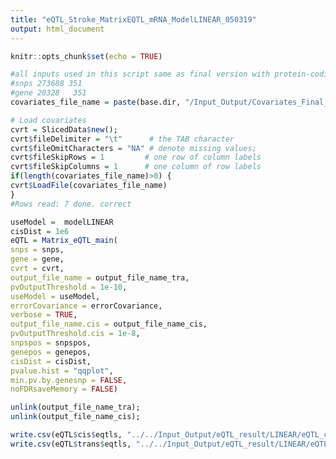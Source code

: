 ```yaml
---
title: "eQTL_Stroke_MatrixEQTL_mRNA_ModelLINEAR_050319"
output: html_document
---
```


```r
knitr::opts_chunk$set(echo = TRUE)
```


```r
#all inputs used in this script same as final version with protein-coding genes to have eQTL with ModelLINEAR
#snps 273688 351
#gene 20328   351
covariates_file_name = paste(base.dir, "/Input_Output/Covariates_Final_NO_Subtype.txt", sep="")
```

```r
# Load covariates
cvrt = SlicedData$new();
cvrt$fileDelimiter = "\t"      # the TAB character
cvrt$fileOmitCharacters = "NA" # denote missing values;
cvrt$fileSkipRows = 1         # one row of column labels
cvrt$fileSkipColumns = 1      # one column of row labels
if(length(covariates_file_name)>0) {
cvrt$LoadFile(covariates_file_name)
}
#Rows read: 7 done. correct
```


```r
useModel =  modelLINEAR
cisDist = 1e6
eQTL = Matrix_eQTL_main(
snps = snps, 
gene = gene, 
cvrt = cvrt,
output_file_name = output_file_name_tra,
pvOutputThreshold = 1e-10,
useModel = useModel, 
errorCovariance = errorCovariance, 
verbose = TRUE, 
output_file_name.cis = output_file_name_cis,
pvOutputThreshold.cis = 1e-8,
snpspos = snpspos, 
genepos = genepos,
cisDist = cisDist,
pvalue.hist = "qqplot",
min.pv.by.genesnp = FALSE,
noFDRsaveMemory = FALSE)

unlink(output_file_name_tra);
unlink(output_file_name_cis);
```

```r
write.csv(eQTL$cis$eqtls, "../../Input_Output/eQTL_result/LINEAR/eQTL_cis_1e6_small.csv") #This updated with final version of covariate matrix
write.csv(eQTL$trans$eqtls, "../../Input_Output/eQTL_result/LINEAR/eQTL_trans_1e6_small.csv")
```
